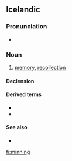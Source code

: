 ==Icelandic==

===Pronunciation===
* {{IPA|/ˈmɪnːiŋk/|lang=is}}
*: {{rhymes|ɪnːiŋk|lang=is}}

===Noun===
{{is-noun|f|minningar|minningar}}

# [[memory]], [[recollection]]

====Declension====
{{is-decl-noun-f-s1|minn|i|ng|u=u}}

====Derived terms====
* {{l|is|minningargrein}}
* {{l|is|minningargripur}}

====See also====
* {{l|is|minni}}

[[fi:minning]]